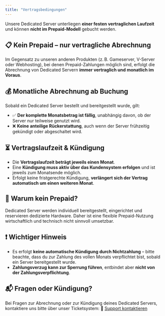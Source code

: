 ```yaml
---
title: "Vertragsbedingungen"
---
```


Unsere Dedicated Server unterliegen **einer festen vertraglichen Laufzeit** und können **nicht im Prepaid-Modell** gebucht werden.

## 📋 Kein Prepaid – nur vertragliche Abrechnung

Im Gegensatz zu unseren anderen Produkten (z. B. Gameserver, V-Server oder Webhosting), bei denen Prepaid-Zahlungen möglich sind, erfolgt die Abrechnung von Dedicated Servern **immer vertraglich und monatlich im Voraus**.

## 💰 Monatliche Abrechnung ab Buchung

Sobald ein Dedicated Server bestellt und bereitgestellt wurde, gilt:

- ✅ **Der komplette Monatsbetrag ist fällig**, unabhängig davon, ob der Server nur teilweise genutzt wird.
- ❌ **Keine anteilige Rückerstattung**, auch wenn der Server frühzeitig gekündigt oder abgeschaltet wird.

## ⏳ Vertragslaufzeit & Kündigung

- Die **Vertragslaufzeit beträgt jeweils einen Monat**.
- Eine **Kündigung muss aktiv über das Kundensystem erfolgen** und ist jeweils zum Monatsende möglich.
- Erfolgt keine fristgerechte Kündigung, **verlängert sich der Vertrag automatisch um einen weiteren Monat**.

## 🔐 Warum kein Prepaid?

Dedicated Server werden individuell bereitgestellt, eingerichtet und reservieren dedizierte Hardware. Daher ist eine flexible Prepaid-Nutzung wirtschaftlich und technisch nicht sinnvoll umsetzbar.

## ❗ Wichtiger Hinweis

- Es erfolgt **keine automatische Kündigung durch Nichtzahlung** – bitte beachte, dass du zur Zahlung des vollen Monats verpflichtet bist, sobald ein Server bereitgestellt wurde.
- **Zahlungsverzug kann zur Sperrung führen**, entbindet aber **nicht von der Zahlungsverpflichtung**.

## 📬 Fragen oder Kündigung?

Bei Fragen zur Abrechnung oder zur Kündigung deines Dedicated Servers, kontaktiere uns bitte über unser Ticketsystem:
🔗 [Support kontaktieren](https://nexorahost.com/account/tickets)